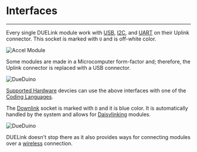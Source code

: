 # Interfaces

---

Every single DUELink module work with [USB](./usb), [I2C](./i2c), and [UART](./uart) on their Uplink connector. This socket is marked with `U` and is off-white color.

![Accel Module](pathname:///img/catalog/accel-front.png)

Some modules are made in a Microcomputer form-factor and; therefore, the Uplink connector is replaced with a USB connector.

![DueDuino](pathname:///img/dueduino.png)

[Supported Hardware](../hw/intro) devcies can use the above interfaces with one of the [Coding Languages](../language/intro).

The [Downlink](./downlink) socket is marked with `D` and it is blue color. It is automatically handled by the system and allows for [Daisylinking](../engine/daisylink) modules.

![DueDuino](pathname:///img/uplink-downlink.png)


DUELink doesn't stop there as it also provides ways for connecting modules over a [wireless](./wireless) connection.

